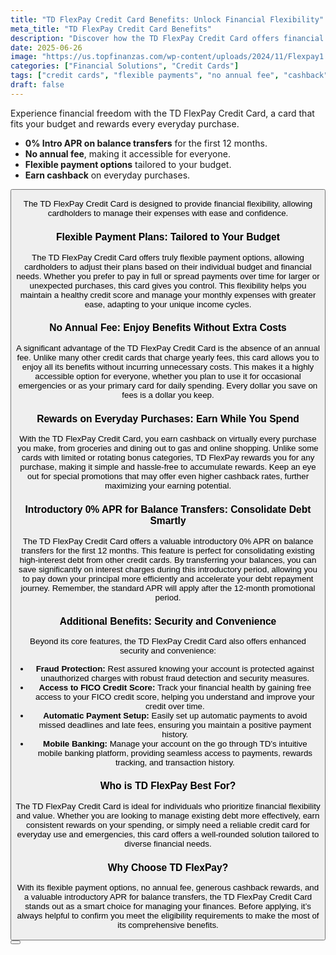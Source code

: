 ```yaml
---
title: "TD FlexPay Credit Card Benefits: Unlock Financial Flexibility"
meta_title: "TD FlexPay Credit Card Benefits"
description: "Discover how the TD FlexPay Credit Card offers financial flexibility with 0% intro APR on balance transfers, no annual fee, and cashback on everyday purchases."
date: 2025-06-26
image: "https://us.topfinanzas.com/wp-content/uploads/2024/11/Flexpay1.webp"
categories: ["Financial Solutions", "Credit Cards"]
tags: ["credit cards", "flexible payments", "no annual fee", "cashback", "balance transfer"]
draft: false
---
```


Experience financial freedom with the TD FlexPay Credit Card, a card that fits your budget and rewards every everyday purchase.

- **0% Intro APR on balance transfers** for the first 12 months.
- **No annual fee**, making it accessible for everyone.
- **Flexible payment options** tailored to your budget.
- **Earn cashback** on everyday purchases.

<Button label="See How It Works" link="/financial-solutions/td-flexpay-credit-card-requirements" />

The TD FlexPay Credit Card is designed to provide financial flexibility, allowing cardholders to manage their expenses with ease and confidence.

### Flexible Payment Plans: Tailored to Your Budget

The TD FlexPay Credit Card offers truly flexible payment options, allowing cardholders to adjust their plans based on their individual budget and financial needs. Whether you prefer to pay in full or spread payments over time for larger or unexpected purchases, this card gives you control. This flexibility helps you maintain a healthy credit score and manage your monthly expenses with greater ease, adapting to your unique income cycles.

### No Annual Fee: Enjoy Benefits Without Extra Costs

A significant advantage of the TD FlexPay Credit Card is the absence of an annual fee. Unlike many other credit cards that charge yearly fees, this card allows you to enjoy all its benefits without incurring unnecessary costs. This makes it a highly accessible option for everyone, whether you plan to use it for occasional emergencies or as your primary card for daily spending. Every dollar you save on fees is a dollar you keep.

### Rewards on Everyday Purchases: Earn While You Spend

With the TD FlexPay Credit Card, you earn cashback on virtually every purchase you make, from groceries and dining out to gas and online shopping. Unlike some cards with limited or rotating bonus categories, TD FlexPay rewards you for any purchase, making it simple and hassle-free to accumulate rewards. Keep an eye out for special promotions that may offer even higher cashback rates, further maximizing your earning potential.

### Introductory 0% APR for Balance Transfers: Consolidate Debt Smartly

The TD FlexPay Credit Card offers a valuable introductory 0% APR on balance transfers for the first 12 months. This feature is perfect for consolidating existing high-interest debt from other credit cards. By transferring your balances, you can save significantly on interest charges during this introductory period, allowing you to pay down your principal more efficiently and accelerate your debt repayment journey. Remember, the standard APR will apply after the 12-month promotional period.

### Additional Benefits: Security and Convenience

Beyond its core features, the TD FlexPay Credit Card also offers enhanced security and convenience:

- **Fraud Protection:** Rest assured knowing your account is protected against unauthorized charges with robust fraud detection and security measures.
- **Access to FICO Credit Score:** Track your financial health by gaining free access to your FICO credit score, helping you understand and improve your credit over time.
- **Automatic Payment Setup:** Easily set up automatic payments to avoid missed deadlines and late fees, ensuring you maintain a positive payment history.
- **Mobile Banking:** Manage your account on the go through TD’s intuitive mobile banking platform, providing seamless access to payments, rewards tracking, and transaction history.

### Who is TD FlexPay Best For?

The TD FlexPay Credit Card is ideal for individuals who prioritize financial flexibility and value. Whether you are looking to manage existing debt more effectively, earn consistent rewards on your spending, or simply need a reliable credit card for everyday use and emergencies, this card offers a well-rounded solution tailored to diverse financial needs.

### Why Choose TD FlexPay?

With its flexible payment options, no annual fee, generous cashback rewards, and a valuable introductory APR for balance transfers, the TD FlexPay Credit Card stands out as a smart choice for managing your finances. Before applying, it’s always helpful to confirm you meet the eligibility requirements to make the most of its comprehensive benefits.

<Button label="Check Eligibility Requirements" link="/financial-solutions/td-flexpay-credit-card-requirements" />
